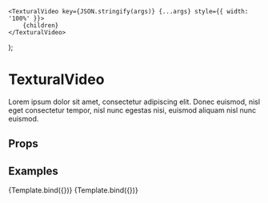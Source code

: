 
<Meta title="TexturalVideo" component={TexturalVideo} />

    <TexturalVideo key={JSON.stringify(args)} {...args} style={{ width: '100%' }}>
        {children}
    </TexturalVideo>
);

# TexturalVideo

Lorem ipsum dolor sit amet, consectetur adipiscing elit. Donec euismod, nisl eget consectetur tempor, nisl nunc egestas nisi, euismod aliquam nisl nunc euismod.

## Props

<ArgsTable story="Default" />

## Examples

<Canvas>
    <Story
        name="Default"
        args={{
            mp4: 'https://videos.ctfassets.net/j8tkpy1gjhi5/4YWtNzFROCQBTLFmgt0GtC/46b15d9fbb9a6f5af12819461a37bfc9/Tillamook_Desktop_v7.mp4',
            webm: 'https://videos.ctfassets.net/j8tkpy1gjhi5/3vr3eDCt4firB4lb5snVrc/c55eb5261efbe9cf0f8489e5aa4b5ab4/Tillamook_Desktop_v7.webm',
        }}
    >
        {Template.bind({})}
    </Story>
    <Story
        name="Transparent"
        args={{
            isTransparent: true,
            mp4: 'https://happiest.madeinhaus.com/videos/laughs.mp4',
            webm: 'https://happiest.madeinhaus.com/videos/laughs.webm',
        }}
    >
        {Template.bind({})}
    </Story>
</Canvas>
